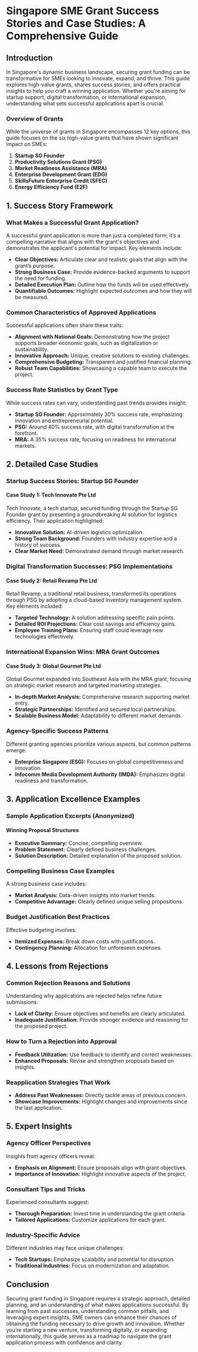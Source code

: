 # Singapore SME Grant Success Stories and Case Studies: A Comprehensive Guide

## Introduction
In Singapore's dynamic business landscape, securing grant funding can be transformative for SMEs looking to innovate, expand, and thrive. This guide explores high-value grants, shares success stories, and offers practical insights to help you craft a winning application. Whether you're aiming for startup support, digital transformation, or international expansion, understanding what sets successful applications apart is crucial.

### Overview of Grants

While the universe of grants in Singapore encompasses 12 key options, this guide focuses on the six high-value grants that have shown significant impact on SMEs:

1. **Startup SG Founder**
2. **Productivity Solutions Grant (PSG)**
3. **Market Readiness Assistance (MRA)**
4. **Enterprise Development Grant (EDG)**
5. **SkillsFuture Enterprise Credit (SFEC)**
6. **Energy Efficiency Fund (E2F)**

## 1. Success Story Framework

### What Makes a Successful Grant Application?
A successful grant application is more than just a completed form; it’s a compelling narrative that aligns with the grant's objectives and demonstrates the applicant's potential for impact. Key elements include:

- **Clear Objectives:** Articulate clear and realistic goals that align with the grant’s purpose.
- **Strong Business Case:** Provide evidence-backed arguments to support the need for funding.
- **Detailed Execution Plan:** Outline how the funds will be used effectively.
- **Quantifiable Outcomes:** Highlight expected outcomes and how they will be measured.

### Common Characteristics of Approved Applications
Successful applications often share these traits:

- **Alignment with National Goals:** Demonstrating how the project supports broader economic goals, such as digitalization or sustainability.
- **Innovative Approach:** Unique, creative solutions to existing challenges.
- **Comprehensive Budgeting:** Transparent and justified financial planning.
- **Robust Team Capabilities:** Showcasing a capable team to execute the project.

### Success Rate Statistics by Grant Type
While success rates can vary, understanding past trends provides insight:

- **Startup SG Founder:** Approximately 30% success rate, emphasizing innovation and entrepreneurial potential.
- **PSG:** Around 40% success rate, with digital transformation at the forefront.
- **MRA:** A 35% success rate, focusing on readiness for international markets.

## 2. Detailed Case Studies

### Startup Success Stories: Startup SG Founder

#### Case Study 1: Tech Innovate Pte Ltd
Tech Innovate, a tech startup, secured funding through the Startup SG Founder grant by presenting a groundbreaking AI solution for logistics efficiency. Their application highlighted:

- **Innovative Solution:** AI-driven logistics optimization.
- **Strong Team Background:** Founders with industry expertise and a history of success.
- **Clear Market Need:** Demonstrated demand through market research.

### Digital Transformation Successes: PSG Implementations

#### Case Study 2: Retail Revamp Pte Ltd
Retail Revamp, a traditional retail business, transformed its operations through PSG by adopting a cloud-based inventory management system. Key elements included:

- **Targeted Technology:** A solution addressing specific pain points.
- **Detailed ROI Projections:** Clear cost savings and efficiency gains.
- **Employee Training Plans:** Ensuring staff could leverage new technologies effectively.

### International Expansion Wins: MRA Grant Outcomes

#### Case Study 3: Global Gourmet Pte Ltd
Global Gourmet expanded into Southeast Asia with the MRA grant, focusing on strategic market research and targeted marketing strategies.

- **In-depth Market Analysis:** Comprehensive research supporting market entry.
- **Strategic Partnerships:** Identified and secured local partnerships.
- **Scalable Business Model:** Adaptability to different market demands.

### Agency-Specific Success Patterns
Different granting agencies prioritize various aspects, but common patterns emerge:

- **Enterprise Singapore (ESG):** Focuses on global competitiveness and innovation.
- **Infocomm Media Development Authority (IMDA):** Emphasizes digital readiness and transformation.

## 3. Application Excellence Examples

### Sample Application Excerpts (Anonymized)

#### Winning Proposal Structures
- **Executive Summary:** Concise, compelling overview.
- **Problem Statement:** Clearly defined business challenges.
- **Solution Description:** Detailed explanation of the proposed solution.

### Compelling Business Case Examples
A strong business case includes:

- **Market Analysis:** Data-driven insights into market trends.
- **Competitive Advantage:** Clearly defined unique selling propositions.

### Budget Justification Best Practices
Effective budgeting involves:

- **Itemized Expenses:** Break down costs with justifications.
- **Contingency Planning:** Allocation for unforeseen expenses.

## 4. Lessons from Rejections

### Common Rejection Reasons and Solutions
Understanding why applications are rejected helps refine future submissions:

- **Lack of Clarity:** Ensure objectives and benefits are clearly articulated.
- **Inadequate Justification:** Provide stronger evidence and reasoning for the proposed project.

### How to Turn a Rejection into Approval
- **Feedback Utilization:** Use feedback to identify and correct weaknesses.
- **Enhanced Proposals:** Revise and strengthen proposals based on insights.

### Reapplication Strategies That Work
- **Address Past Weaknesses:** Directly tackle areas of previous concern.
- **Showcase Improvements:** Highlight changes and improvements since the last application.

## 5. Expert Insights

### Agency Officer Perspectives
Insights from agency officers reveal:

- **Emphasis on Alignment:** Ensure proposals align with grant objectives.
- **Importance of Innovation:** Highlight innovative aspects of the project.

### Consultant Tips and Tricks
Experienced consultants suggest:

- **Thorough Preparation:** Invest time in understanding the grant criteria.
- **Tailored Applications:** Customize applications for each grant.

### Industry-Specific Advice
Different industries may face unique challenges:

- **Tech Startups:** Emphasize scalability and potential for disruption.
- **Traditional Industries:** Focus on modernization and adaptation.

## Conclusion

Securing grant funding in Singapore requires a strategic approach, detailed planning, and an understanding of what makes applications successful. By learning from past successes, understanding common pitfalls, and leveraging expert insights, SME owners can enhance their chances of obtaining the funding necessary to drive growth and innovation. Whether you’re starting a new venture, transforming digitally, or expanding internationally, this guide serves as a roadmap to navigate the grant application process with confidence and clarity.

